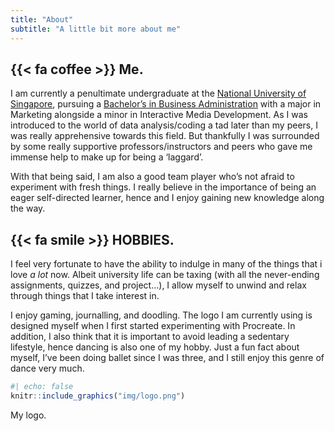 ```yaml
---
title: "About"
subtitle: "A little bit more about me"
---
```


## {{< fa coffee >}} Me.
I am currently a penultimate undergraduate at the [National University of Singapore](https://nus.edu.sg/), pursuing a [Bachelor's in Business Administration](https://bba.nus.edu.sg/) with a major in Marketing alongside a minor in Interactive Media Development. As I was introduced to the world of data analysis/coding a tad later than my peers, I was really apprehensive towards this field. But thankfully I was surrounded by some really supportive professors/instructors and peers who gave me immense help to make up for being a 'laggard'.

With that being said, I am also a good team player who's not afraid to experiment with fresh things. I really believe in the importance of being an eager self-directed learner, hence and I enjoy gaining new knowledge along the way.

## {{< fa smile >}} HOBBIES.
I feel very fortunate to have the ability to indulge in many of the things that i love *a lot* now. Albeit university life can be taxing (with all the never-ending assignments, quizzes, and project...), I allow myself to unwind and relax through things that I take interest in.

I enjoy gaming, journalling, and doodling. The logo I am currently using is designed myself when I first started experimenting with Procreate. In addition, I also think that it is important to avoid leading a sedentary lifestyle, hence dancing is also one of my hobby. Just a fun fact about myself, I've been doing ballet since I was three, and I still enjoy this genre of dance very much. 

:::{.column-margin}
```r
#| echo: false
knitr::include_graphics("img/logo.png")
```
::: {.extra-small-text .dark-gray-text .topbr}
My logo.
:::
:::